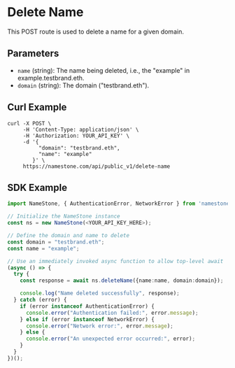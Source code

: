 # Delete Name

This POST route is used to delete a name for a given domain.

## Parameters

- `name` (string): The name being deleted, i.e., the "example" in example.testbrand.eth.
- `domain` (string): The domain ("testbrand.eth").

## Curl Example

```
curl -X POST \
     -H 'Content-Type: application/json' \
     -H 'Authorization: YOUR_API_KEY' \
     -d '{
          "domain": "testbrand.eth",
          "name": "example"
        }' \
     https://namestone.com/api/public_v1/delete-name
```

## SDK Example

```ts
import NameStone, { AuthenticationError, NetworkError } from 'namestone-sdk';

// Initialize the NameStone instance
const ns = new NameStone(<YOUR_API_KEY_HERE>);

// Define the domain and name to delete
const domain = "testbrand.eth";
const name = "example";

// Use an immediately invoked async function to allow top-level await
(async () => {
  try {
    const response = await ns.deleteName({name:name, domain:domain});

    console.log("Name deleted successfully", response);
  } catch (error) {
    if (error instanceof AuthenticationError) {
      console.error("Authentication failed:", error.message);
    } else if (error instanceof NetworkError) {
      console.error("Network error:", error.message);
    } else {
      console.error("An unexpected error occurred:", error);
    }
  }
})();
```
